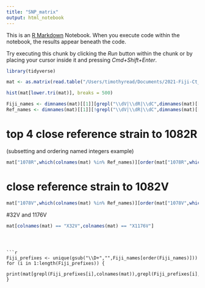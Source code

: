 ```yaml
---
title: "SNP_matrix"
output: html_notebook
---
```


This is an [R Markdown](http://rmarkdown.rstudio.com) Notebook. When you execute code within the notebook, the results appear beneath the code. 

Try executing this chunk by clicking the *Run* button within the chunk or by placing your cursor inside it and pressing *Cmd+Shift+Enter*. 

```r
library(tidyverse)
```

```r
mat <- as.matrix(read.table("/Users/timothyread/Documents/2021-Fiji-Ct_paper/Manuscript_Figures_data/Global_PhylogeneticTree/Gubbins/filtered_polymorphic_sites.disty.matrix"))
```

```r
hist(mat[lower.tri(mat)], breaks = 500)
```

```r
Fiji_names <- dimnames(mat)[[1]][grepl("\\dV|\\dR|\\dC",dimnames(mat)[[1]])]
Ref_names <- dimnames(mat)[[1]][!grepl("\\dV|\\dR|\\dC",dimnames(mat)[[1]])]
```

# top 4 close reference strain to 1082R
(subsetting and ordering named integers example)
```r
mat["1078R",which(colnames(mat) %in% Ref_names)][order(mat["1078R",which(colnames(mat) %in% Ref_names)])][c(1,2,3,4)]
```

# close reference strain to 1082V
```r
mat["1078V",which(colnames(mat) %in% Ref_names)][order(mat["1078V",which(colnames(mat) %in% Ref_names)])][c(1,2,3,4)]
```

#32V and 1176V
```r

mat[colnames(mat) == "X32V",colnames(mat) == "X1176V"]
```
```



```r
Fiji_prefixes <- unique(gsub("\\D+","",Fiji_names[order(Fiji_names)]))
for (i in 1:length(Fiji_prefixes)) {
  print(mat[grepl(Fiji_prefixes[i],colnames(mat)),grepl(Fiji_prefixes[i],colnames(mat))])
}
```

